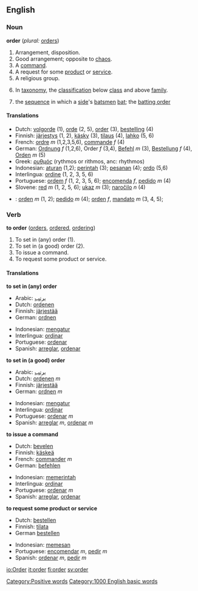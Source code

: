 ==English==

===Noun===
'''order'''  (''plural:'' [[orders]])
# Arrangement, disposition.
# Good arrangement; opposite to [[chaos]].
# A [[command]].
# A request for some [[product]] or [[service]].
# A religious group.
#{{taxonomy}} In [[taxonomy]], the [[classification]] below [[class]] and above [[family]].
#{{cricket}} the [[sequence]] in which a [[side]]'s [[batsmen]] [[bat]]; the [[batting order]]

====Translations====
*Dutch: [[volgorde]] (1), [[orde]] (2, 5), [[order#Dutch|order]] (3), [[bestelling]] (4)
*Finnish: [[järjestys]] (1, 2), [[käsky]] (3), [[tilaus]] (4), [[lahko]] (5, 6)
*French: [[ordre]] ''m'' (1,2,3,5,6), [[commande]] ''f'' (4)
*German: [[Ordnung]] ''f'' (1,2,6), Order ''f'' (3,4), [[Befehl]] ''m'' (3), [[Bestellung]] ''f'' (4), [[Orden]] ''m'' (5)
*Greek: [[ρυθμός]] (rythmos or rithmos, anc: rhythmos)
*Indonesian: [[aturan]] (1,2); [[perintah]] (3); [[pesanan]] (4); [[ordo]] (5,6)
*Interlingua: [[ordine]] (1, 2, 3, 5, 6)
*Portuguese: [[ordem]] ''f'' (1, 2, 3, 5, 6); [[encomenda]] ''f'', [[pedido]] ''m'' (4)
*Slovene: [[red]] ''m'' (1, 2, 5, 6); [[ukaz]] ''m'' (3); [[naročilo]] ''n'' (4)
*{{es}}: [[orden]] ''m'' (1, 2); [[pedido]] ''m'' (4); [[orden]] ''f'', [[mandato]] ''m'' (3, 4, 5);

===Verb===
'''to order'''  ([[orders]], [[ordered]], [[ordering]])
# To set in (any) order (1).
# To set in (a good) order (2).
# To issue a command.
# To request some product or service.

====Translations====
'''to set in (any) order'''
{{top}}
*Arabic: [[يرتب]]
*Dutch: [[ordenen]]
*Finnish: [[järjestää]]
*German: [[ordnen]]
{{mid}}
*Indonesian: [[mengatur]]
*Interlingua: [[ordinar]]
*Portuguese: [[ordenar]]
*Spanish: [[arreglar]], [[ordenar]]
{{bottom}}

'''to set in (a good) order'''
{{top}}
*Arabic: [[يرتب]]
*Dutch: [[ordenen]] ''m''
*Finnish: [[järjestää]]
*German: [[ordnen]] ''m''
{{mid}}
*Indonesian: [[mengatur]]
*Interlingua: [[ordinar]]
*Portuguese: [[ordenar]]  ''m''
*Spanish: [[arreglar]] ''m'', [[ordenar]] ''m''
{{bottom}}

'''to issue a command'''
{{top}}
*Dutch: [[bevelen]]
*Finnish: [[käskeä]]
*French: [[commander]] ''m''
*German: [[befehlen]]
{{top}}
*Indonesian: [[memerintah]]
*Interlingua: [[ordinar]]
*Portuguese: [[ordenar]] ''m''
*Spanish: [[arreglar]], [[ordenar]]
{{mid}}
{{bottom}}

'''to request some product or service'''
*Dutch: [[bestellen]]
*Finnish: [[tilata]]
*German [[bestellen]]
{{mid}}
*Indonesian: [[memesan]]
*Portuguese: [[encomendar]] ''m'', [[pedir]] ''m''
*Spanish: [[ordenar]] ''m'', [[pedir]] ''m''
{{bottom}}

[[Category:Positive words]]
[[Category:1000 English basic words]]

[[io:Order]]
[[it:order]]
[[fi:order]]
[[sv:order]]